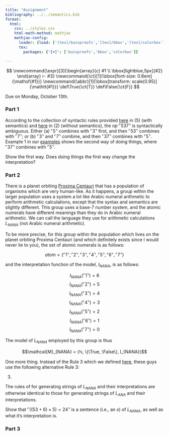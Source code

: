 ```yaml
---
title: "Assignment"
bibliography: ../../semantics.bib
format:
  html:
    css: ../styles.css
    html-math-method: mathjax
    mathjax-config:
      loader: {load: ['[tex]/bussproofs','[tex]/bbox','[tex]/colorbox']}
      tex:
        packages: {'[+]': ['bussproofs','bbox','colorbox']}

---
```


::: {.hidden}
$$
\newcommand{\expr}[3]{\begin{array}{c}
#1 \\
\bbox[lightblue,5px]{#2}
\end{array} ⊢ #3}
\newcommand{\ct}[1]{\bbox[font-size: 0.8em]{\mathsf{#1}}}
\newcommand{\abbr}[1]{\bbox[transform: scale(0.95)]{\mathtt{#1}}}
\def\True{\ct{T}}
\def\False{\ct{F}}
$$
:::

Due on Monday, October 13th.

### Part 1

According to the collection of syntactic rules provided [here](ana_semantics.html) in (5) (with semantics) and [here](ana_syntax.html) in (2) (without semantics), the $np$ $⌜537⌝$ is syntactically ambiguous.
Either (a) $⌜5⌝$ combines with $⌜3⌝$ first, and then $⌜53⌝$ combines with $⌜7⌝$;
or (b) $⌜3⌝$ and $⌜7⌝$ combine, and then $⌜37⌝$ combines with $⌜5⌝$.
Example 1 in our [examples](ana_examples.html) shows the second way of doing things, where $⌜37⌝$ combines with $⌜5⌝$.

Show the first way.
Does doing things the first way change the interpretation?

### Part 2

There is a planet orbiting [Proxima Centauri](https://en.wikipedia.org/wiki/Proxima_Centauri) that has a population of organisms which are very human-like.
As it happens, a group within the larger population uses a system a lot like Arabic numeral arithmetic to perform arithmetic calculations, except that the syntax and semantics are slightly different.
This group uses a base-7 number system, and the atomic numerals have different meanings than they do in Arabic numeral arithmetic.
We can call the language they use for arithmetic calculations $L_{NANA}$ (not Arabic numeral arithmetic).

To be more precise, for this group within the population which lives on the planet orbiting Proxima Centauri (and which definitely exists since I would never lie to you), the set of atomic numerals is as follows:

$$atom = \{⌜1⌝, ⌜2⌝, ⌜3⌝, ⌜4⌝, ⌜5⌝, ⌜6⌝, ⌜7⌝\}$$

and the interpretation function of the model, $I_{NANA}$, is as follows:

$$I_{NANA}(⌜1⌝) = 6$$
$$I_{NANA}(⌜2⌝) = 5$$
$$I_{NANA}(⌜3⌝) = 4$$
$$I_{NANA}(⌜4⌝) = 3$$
$$I_{NANA}(⌜5⌝) = 2$$
$$I_{NANA}(⌜6⌝) = 1$$
$$I_{NANA}(⌜7⌝) = 0$$

The model of $L_{NANA}$ employed by this group is thus

$$\mathcal{M}_{NANA} = ⟨ℕ, \{\True, \False\}, I_{NANA}⟩$$

One more thing.
Instead of the Rule 3 which we defined [here](ana_semantics.html), these guys use the following alternative Rule 3:

3. \begin{prooftree}
   \AxiomC{$⟨x, ⟦x⟧_{\mathcal{M}_{ANA}}⟩ ⊢ n$}
   \AxiomC{$⟨y, ⟦y⟧_{\mathcal{M}_{ANA}}⟩ ⊢ n$}
   \BinaryInfC{$⟨x^{⌢}y, ⟦x⟧_{\mathcal{M}_{ANA}} * 7^{length(y)} + ⟦y⟧_{\mathcal{M}_{ANA}}⟩ ⊢ n$}
   \end{prooftree}

The rules of for generating strings of $L_{NANA}$ and their interpretations are otherwise identical to those for generating strings of $L_{ANA}$ and their interpretations.

Show that $⌜((53 + 6) × 5) = 24⌝$ is a sentence (i.e., an $s$) of $L_{NANA}$, as well as what it's interpretation is.

### Part 3
